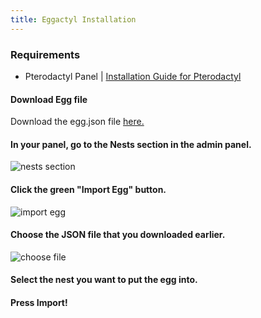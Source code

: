 ```yaml
---
title: Eggactyl Installation
---
```


### Requirements
- Pterodactyl Panel | [Installation Guide for Pterodactyl](https://pterodactyl.io/panel/1.0/getting_started.html)

#### Download Egg file
Download the egg.json file <a href="https://cdn.eggactyl.cloud/files/egg.json" download target="_blank">here.</a>

#### In your panel, go to the Nests section in the admin panel.
![nests section](../../../assets/install_nests.jpg)


#### Click the green "Import Egg" button.
![import egg](../../../assets/install_import.jpg)


#### Choose the JSON file that you downloaded earlier.
![choose file](../../../assets/install_upload_file.jpg)

#### Select the nest you want to put the egg into.



#### Press Import!
